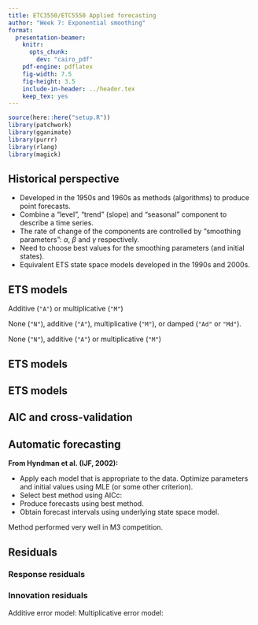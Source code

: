 ```yaml
---
title: ETC3550/ETC5550 Applied forecasting
author: "Week 7: Exponential smoothing"
format:
  presentation-beamer:
    knitr:
      opts_chunk:
        dev: "cairo_pdf"
    pdf-engine: pdflatex
    fig-width: 7.5
    fig-height: 3.5
    include-in-header: ../header.tex
    keep_tex: yes
---
```



```r
source(here::here("setup.R"))
library(patchwork)
library(gganimate)
library(purrr)
library(rlang)
library(magick)
```

## Historical perspective

 * Developed in the 1950s and 1960s as methods (algorithms) to produce point forecasts.
 * Combine a "level", "trend" (slope) and "seasonal" component to describe a time series.
 * The rate of change of the components are controlled by "smoothing parameters": $\alpha$, $\beta$ and $\gamma$ respectively.
 * Need to choose best values for the smoothing parameters (and initial states).
 * Equivalent ETS state space models developed in the 1990s and 2000s.


## ETS models

\begin{block}{}
\hspace*{-0.25cm}\begin{tabular}{l@{}p{2.3cm}@{}c@{}l}
\alert{General n\rlap{otation}}
    &                                        & ~E T S~           & ~:\hspace*{0.3cm}\textbf{E}xponen\textbf{T}ial \textbf{S}moothing \\ [-0.2cm]
    & \hfill{$\nearrow$\hspace*{-0.1cm}}     & {$\uparrow$}      & {\hspace*{-0.2cm}$\nwarrow$} \\
    & \hfill{\textbf{E}rror\hspace*{0.2cm}}  & {\textbf{T}rend}  & {\hspace*{0.2cm}\textbf{S}eason}
\end{tabular}
\end{block}

\alert{\textbf{E}rror:} Additive (`"A"`) or multiplicative (`"M"`)
\pause

\alert{\textbf{T}rend:} None (`"N"`), additive (`"A"`), multiplicative (`"M"`), or damped (`"Ad"` or `"Md"`).
\pause

\alert{\textbf{S}easonality:} None (`"N"`), additive (`"A"`) or multiplicative (`"M"`)

## ETS models
\fontsize{11}{12}\sf

\begin{block}{}
\begin{tabular}{ll|ccc}
  \multicolumn{2}{l}{\alert{\bf Additive Error}} &        \multicolumn{3}{c}{\bf Seasonal Component}         \\
          \multicolumn{2}{c|}{\bf Trend}         &         N         &         A         &         M         \\
        \multicolumn{2}{c|}{\bf Component}       &     ~(None)~      &    (Additive)     & (Multiplicative)  \\ \cline{3-5}
           &                                     &                   &                   &  \\[-0.4cm]
  N        & (None)                              &       A,N,N       &       A,N,A       &    A,N,M     \\
           &                                     &                   &                   &  \\[-0.4cm]
  A        & (Additive)                          &       A,A,N       &       A,A,A       &    A,A,M     \\
           &                                     &                   &                   &  \\[-0.4cm]
  A\damped & (Additive damped)                   &   A,A\damped,N    &   A,A\damped,A    & A,A\damped,M
\end{tabular}
\end{block}

\begin{block}{}
\begin{tabular}{ll|ccc}
  \multicolumn{2}{l}{\alert{\bf Multiplicative Error}} &     \multicolumn{3}{c}{\bf Seasonal Component}      \\
             \multicolumn{2}{c|}{\bf Trend}            &      N       &         A         &        M         \\
           \multicolumn{2}{c|}{\bf Component}          &   ~(None)~   &    (Additive)     & (Multiplicative) \\ \cline{3-5}
           &                                           &              &                   &  \\[-0.4cm]
  N        & (None)                                    &    M,N,N     &       M,N,A       &      M,N,M       \\
           &                                           &              &                   &  \\[-0.4cm]
  A        & (Additive)                                &    M,A,N     &       M,A,A       &      M,A,M       \\
           &                                           &              &                   &  \\[-0.4cm]
  A\damped & (Additive damped)                         & M,A\damped,N &   M,A\damped,A    &   M,A\damped,M
\end{tabular}
\end{block}

## ETS models
\fontsize{11}{12}\sf

\begin{block}{}
\begin{tabular}{ll|ccc}
  \multicolumn{2}{l}{\alert{\bf Additive Error}} &        \multicolumn{3}{c}{\bf Seasonal Component}         \\
          \multicolumn{2}{c|}{\bf Trend}         &         N         &         A         &         M         \\
        \multicolumn{2}{c|}{\bf Component}       &     ~(None)~      &    (Additive)     & (Multiplicative)  \\ \cline{3-5}
           &                                     &                   &                   &  \\[-0.4cm]
  N        & (None)                              &       A,N,N       &       A,N,A       &    \str{A,N,M}     \\
           &                                     &                   &                   &  \\[-0.4cm]
  A        & (Additive)                          &       A,A,N       &       A,A,A       &    \str{A,A,M}     \\
           &                                     &                   &                   &  \\[-0.4cm]
  A\damped & (Additive damped)                   &   A,A\damped,N    &   A,A\damped,A    & \str{A,A\damped,M}
\end{tabular}
\end{block}

\begin{block}{}
\begin{tabular}{ll|ccc}
  \multicolumn{2}{l}{\alert{\bf Multiplicative Error}} &     \multicolumn{3}{c}{\bf Seasonal Component}      \\
             \multicolumn{2}{c|}{\bf Trend}            &      N       &         A         &        M         \\
           \multicolumn{2}{c|}{\bf Component}          &   ~(None)~   &    (Additive)     & (Multiplicative) \\ \cline{3-5}
           &                                           &              &                   &  \\[-0.4cm]
  N        & (None)                                    &    M,N,N     &       M,N,A       &      M,N,M       \\
           &                                           &              &                   &  \\[-0.4cm]
  A        & (Additive)                                &    M,A,N     &       M,A,A       &      M,A,M       \\
           &                                           &              &                   &  \\[-0.4cm]
  A\damped & (Additive damped)                         & M,A\damped,N &   M,A\damped,A    &   M,A\damped,M
\end{tabular}
\end{block}

## AIC and cross-validation

\Large

\begin{alertblock}{}
Minimizing the AIC assuming Gaussian residuals is asymptotically equivalent to minimizing one-step time series cross validation MSE.
\end{alertblock}

## Automatic forecasting

**From Hyndman et al.\ (IJF, 2002):**

* Apply each model that is appropriate to the data.
Optimize parameters and initial values using MLE (or some other
criterion).
* Select best method using AICc:
* Produce forecasts using best method.
* Obtain forecast intervals using underlying state space model.

Method performed very well in M3 competition.

## Residuals
\vspace*{0.2cm}

### Response residuals
\centerline{$\hat{e}_t = y_t - \hat{y}_{t|t-1}$}

### Innovation residuals
Additive error model:
\centerline{$\hat\varepsilon_t = y_t - \hat{y}_{t|t-1}$}
Multiplicative error model:
\centerline{$\hat\varepsilon_t = \frac{y_t - \hat{y}_{t|t-1}}{\hat{y}_{t|t-1}}$}

